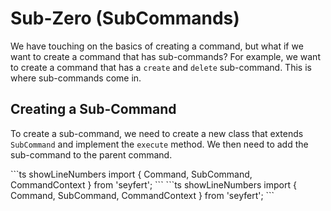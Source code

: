 
# Sub-Zero (SubCommands)

We have touching on the basics of creating a command, but what if we want to create a command that has sub-commands? For example, we want to create a command that has a `create` and `delete` sub-command. This is where sub-commands come in.

## Creating a Sub-Command

To create a sub-command, we need to create a new class that extends `SubCommand` and implement the `execute` method. We then need to add the sub-command to the parent command.

<Tabs>
  <TabItem value="create.ts" label="Create.ts" default>
    ```ts showLineNumbers
import { Command, SubCommand, CommandContext } from 'seyfert';
```
  </TabItem>
  <TabItem value="delete.ts" label="delete">
    ```ts showLineNumbers
import { Command, SubCommand, CommandContext } from 'seyfert';
```
  </TabItem>
</Tabs>